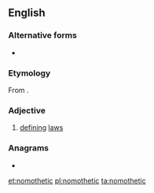 ==English==

===Alternative forms===
* {{l|en|nomothetical}}

===Etymology===
From {{etyl|grc|en}} {{m|grc|νομοθετικός}}.

===Adjective===
{{en-adj}}
# {{label|en|rare}} [[define|defining]] [[law]]s

===Anagrams===
* {{l|en|monothetic}}

[[et:nomothetic]]
[[pl:nomothetic]]
[[ta:nomothetic]]
